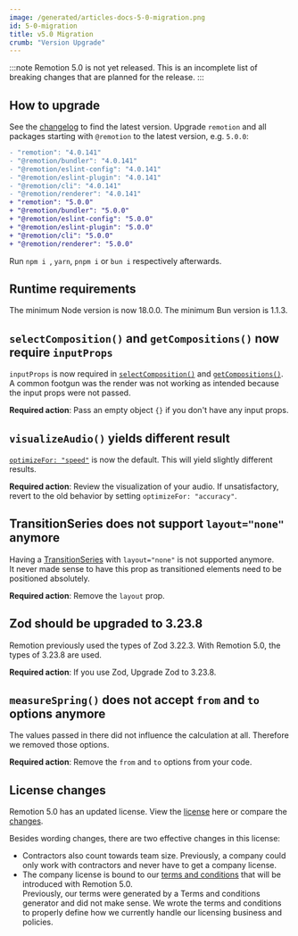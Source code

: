 ```yaml
---
image: /generated/articles-docs-5-0-migration.png
id: 5-0-migration
title: v5.0 Migration
crumb: "Version Upgrade"
---
```


:::note
Remotion 5.0 is not yet released. This is an incomplete list of breaking changes that are planned for the release.
:::

## How to upgrade

See the [changelog](https://remotion.dev/changelog) to find the latest version.
Upgrade `remotion` and all packages starting with `@remotion` to the latest version, e.g. `5.0.0`:

```diff
- "remotion": "4.0.141"
- "@remotion/bundler": "4.0.141"
- "@remotion/eslint-config": "4.0.141"
- "@remotion/eslint-plugin": "4.0.141"
- "@remotion/cli": "4.0.141"
- "@remotion/renderer": "4.0.141"
+ "remotion": "5.0.0"
+ "@remotion/bundler": "5.0.0"
+ "@remotion/eslint-config": "5.0.0"
+ "@remotion/eslint-plugin": "5.0.0"
+ "@remotion/cli": "5.0.0"
+ "@remotion/renderer": "5.0.0"
```

Run `npm i `, `yarn`, `pnpm i` or `bun i` respectively afterwards.

## Runtime requirements

The minimum Node version is now 18.0.0. The minimum Bun version is 1.1.3.

## `selectComposition()` and `getCompositions()` now require `inputProps`

`inputProps` is now required in [`selectComposition()`](/docs/renderer/select-composition) and [`getCompositions()`](/docs/renderer/get-compositions).  
A common footgun was the render was not working as intended because the input props were not passed.

**Required action**: Pass an empty object `{}` if you don't have any input props.

## `visualizeAudio()` yields different result

[`optimizeFor: "speed"`](/docs/visualize-audio#optimizefor) is now the default. This will yield slightly different results.

**Required action**: Review the visualization of your audio. If unsatisfactory, revert to the old behavior by setting `optimizeFor: "accuracy"`.


## TransitionSeries does not support `layout="none"` anymore

Having a [TransitionSeries](/docs/transitions/transitionseries) with `layout="none"` is not supported anymore.  
It never made sense to have this prop as transitioned elements need to be positioned absolutely.

**Required action**: Remove the `layout` prop.

## Zod should be upgraded to 3.23.8

Remotion previously used the types of Zod 3.22.3. With Remotion 5.0, the types of 3.23.8 are used.  

**Required action**: If you use Zod, Upgrade Zod to 3.23.8.

## `measureSpring()` does not accept `from` and `to` options anymore

The values passed in there did not influence the calculation at all. Therefore we removed those options.  

**Required action**: Remove the `from` and `to` options from your code.

## License changes

Remotion 5.0 has an updated license. View the [license](https://github.com/remotion-dev/remotion/blob/5-0-license/LICENSE.md) here or compare the [changes](https://github.com/remotion-dev/remotion/pull/3750).

Besides wording changes, there are two effective changes in this license:

- Contractors also count towards team size. Previously, a company could only work with contractors and never have to get a company license.
- The company license is bound to our [terms and conditions](https://www.remotion.pro/terms) that will be introduced with Remotion 5.0.  
  Previously, our terms were generated by a Terms and conditions generator and did not make sense. We wrote the terms and conditions to properly define how we currently handle our licensing business and policies.

